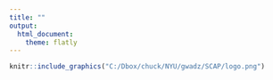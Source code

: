 ---
title: ""
output:
  html_document:
    theme: flatly
---

```{r, echo=FALSE, out.width = "400px", fig.align='center'}
knitr::include_graphics("C:/Dbox/chuck/NYU/gwadz/SCAP/logo.png")
```
